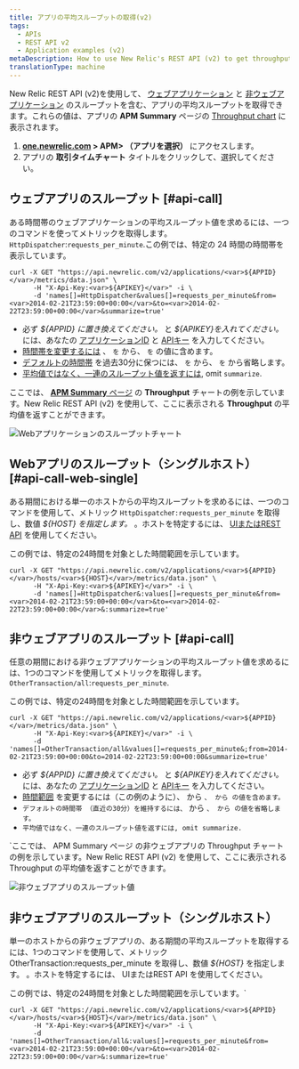 ```yaml
---
title: アプリの平均スループットの取得(v2)
tags:
  - APIs
  - REST API v2
  - Application examples (v2)
metaDescription: How to use New Relic's REST API (v2) to get throughput values (similar to the Throughput chart on your APM Summary page) for web or non-web apps.
translationType: machine
---
```




New Relic REST API (v2)を使用して、 [ウェブアプリケーション](/docs/using-new-relic/welcome-new-relic/getting-started/glossary#transaction) と [非ウェブアプリケーション](/docs/using-new-relic/welcome-new-relic/getting-started/glossary#non-web-transaction) のスループットを含む、アプリの平均スループットを取得できます。これらの値は、アプリの **APM Summary** ページの [Throughput chart](/docs/apm/applications-menu/monitoring/apm-overview-page-view-transaction-apdex-usage-data#overview_charts) に表示されます。

1. **[one.newrelic.com](http://one.newrelic.com) > APM> （アプリを選択）** にアクセスします。
2. アプリの **取引タイムチャート** タイトルをクリックして、選択してください。

## ウェブアプリのスループット [#api-call]

ある時間帯のウェブアプリケーションの平均スループット値を求めるには、一つのコマンドを使ってメトリックを取得します。 `HttpDispatcher`:`requests_per_minute`.この例では、特定の 24 時間の時間帯を表示しています。

```
curl -X GET "https://api.newrelic.com/v2/applications/<var>${APPID}</var>/metrics/data.json" \
      -H "X-Api-Key:<var>${APIKEY}</var>" -i \
      -d 'names[]=HttpDispatcher&values[]=requests_per_minute&from=<var>2014-02-21T23:59:00+00:00</var>&to=<var>2014-02-22T23:59:00+00:00</var>&summarize=true'
```

* 必ず <var>$&#x7B;APPID} に置き換えてください。</var> と <var>$&#x7B;APIKEY}を入れてください。</var> には、あなたの [アプリケーションID](/docs/apm/apis/requirements/identification-code) と [APIキー](/docs/apis/rest-api-v2/requirements/rest-api-key) を入力してください。
* [時間帯を変更するには](/docs/apm/apis/requirements/extracting-metric-data) 、 `を` から、 `を` の値に含めます。
* [デフォルトの時間帯](/docs/apm/apis/api-v2-examples/specifying-time-range-api-v2) を過去30分に保つには、 `を` から、 `を` から省略します。
* [平均値ではなく、一連のスループット値を返すには](/docs/apm/apis/requirements/calculating-average-metric-values-summarize), omit `summarize`.

ここでは、 [**APM Summary** ページ](/docs/apm/applications-menu/monitoring/applications-overview-dashboard) の **Throughput** チャートの例を示しています。New Relic REST API (v2) を使用して、ここに表示される **Throughput** の平均値を返すことができます。

<img
  src={webAppThroughput}
  title="Web_app_throughput.png"
  alt="Webアプリケーションのスループットチャート"
/>

## Webアプリのスループット（シングルホスト） [#api-call-web-single]

ある期間における単一のホストからの平均スループットを求めるには、一つのコマンドを使用して、メトリック `HttpDispatche`r`:requests_per_minute` を取得し、数値 <var>$&#x7B;HOST} を指定します。</var> 。ホストを特定するには、 [UIまたはREST API](/docs/apis/rest-api-v2/requirements/listing-host-instance-application-server-ids#locating_host_id) を使用してください。

この例では、特定の24時間を対象とした時間範囲を示しています。

```
curl -X GET "https://api.newrelic.com/v2/applications/<var>${APPID}</var>/hosts/<var>${HOST}</var>/metrics/data.json" \
      -H "X-Api-Key:<var>${APIKEY}</var>" -i \
      -d 'names[]=HttpDispatcher&:values[]=requests_per_minute&from=<var>2014-02-21T23:59:00+00:00</var>&to=<var>2014-02-22T23:59:00+00:00</var>&:summarize=true'
```

## 非ウェブアプリのスループット [#api-call]

任意の期間における非ウェブアプリケーションの平均スループット値を求めるには、1つのコマンドを使用してメトリックを取得します。 `OtherTransaction/all`:`requests_per_minute`.

この例では、特定の24時間を対象とした時間範囲を示しています。

```
curl -X GET "https://api.newrelic.com/v2/applications/<var>${APPID}</var>/metrics/data.json" \
      -H "X-Api-Key:<var>${APIKEY}</var>" -i \
      -d 'names[]=OtherTransaction/all&values[]=requests_per_minute&;from=2014-02-21T23:59:00+00:00&to=2014-02-22T23:59:00+00:00&summarize=true'
```

* 必ず <var>$&#x7B;APPID} に置き換えてください。</var> と <var>$&#x7B;APIKEY}を入れてください。</var> には、あなたの [アプリケーションID](/docs/apm/apis/requirements/identification-code) と [APIキー](/docs/apis/rest-api-v2/requirements/rest-api-key) を入力してください。
* [時間範囲](/docs/apm/apis/requirements/extracting-metric-data) を変更するには（この例のように）、 から `、 から の値を含めます。`
* `デフォルトの時間帯 （直近の30分）を維持するには、` から `、 から の値を省略します。`
* `平均値ではなく、一連のスループット値を返すには, omit summarize.`

\`ここでは、 APM Summary ページ の非ウェブアプリの Throughput チャートの例を示しています。New Relic REST API (v2) を使用して、ここに表示される Throughput の平均値を返すことができます。

<img
  src={nonWebAppThroughput}
  title="Non-web_app_throughput.png"
  alt="非ウェブアプリのスループット値"
/>

## 非ウェブアプリのスループット（シングルホスト）

単一のホストからの非ウェブアプリの、ある期間の平均スループットを取得するには、1つのコマンドを使用して、メトリック OtherTransaction:requests_per_minute を取得し、数値 <var>$&#x7B;HOST}</var> を指定します。 。ホストを特定するには、 UIまたはREST API を使用してください。

この例では、特定の24時間を対象とした時間範囲を示しています。\`

```
curl -X GET "https://api.newrelic.com/v2/applications/<var>${APPID}</var>/hosts/<var>${HOST}</var>/metrics/data.json" \
      -H "X-Api-Key:<var>${APIKEY}</var>" -i \
      -d 'names[]=OtherTransaction/all&:values[]=requests_per_minute&from=<var>2014-02-21T23:59:00+00:00</var>&to=<var>2014-02-22T23:59:00+00:00</var>&:summarize=true'
```

